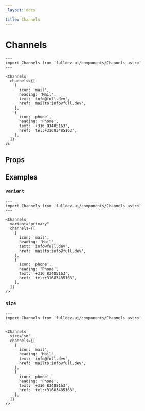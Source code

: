 ```yaml
---
_layout: docs

title: Channels
---
```


# Channels


```astro live
---
import Channels from 'fulldev-ui/components/Channels.astro'
---

<Channels
  channels={[
    {
      icon: 'mail',
      heading: 'Mail',
      text: 'info@full.dev',
      href: 'mailto:info@full.dev',
    },
    {
      icon: 'phone',
      heading: 'Phone',
      text: '+316 83485163',
      href: 'tel:+31683485163',
    },
  ]}
/>
```

## Props

<PropsTable />

## Examples

### `variant`

```astro live
---
import Channels from 'fulldev-ui/components/Channels.astro'
---

<Channels
  variant="primary"
  channels={[
    {
      icon: 'mail',
      heading: 'Mail',
      text: 'info@full.dev',
      href: 'mailto:info@full.dev',
    },
    {
      icon: 'phone',
      heading: 'Phone',
      text: '+316 83485163',
      href: 'tel:+31683485163',
    },
  ]}
/>
```

### `size`

```astro live
---
import Channels from 'fulldev-ui/components/Channels.astro'
---

<Channels
  size="sm"
  channels={[
    {
      icon: 'mail',
      heading: 'Mail',
      text: 'info@full.dev',
      href: 'mailto:info@full.dev',
    },
    {
      icon: 'phone',
      heading: 'Phone',
      text: '+316 83485163',
      href: 'tel:+31683485163',
    },
  ]}
/>
```
